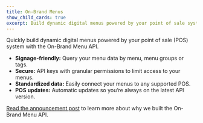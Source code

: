 ```yaml
---
title: On-Brand Menus
show_child_cards: true
excerpt: Build dynamic digital menus powered by your point of sale system.
---
```


Quickly build dynamic digital menus powered by your point of sale (POS) system with the On-Brand Menu API.

- **Signage-friendly:** Query your menu data by menu, menu groups or tags.
- **Secure:** API keys with granular permissions to limit access to your menus.
- **Standardized data:** Easily connect your menus to any supported POS.
- **POS updates:** Automatic updates so you’re always on the latest API version.

[Read the announcement post](https://www.displai.ai/blog/how-to-elevate-your-restaurant-with-on-brand-digital-menus-and-signage/) to learn more about why we built the On-Brand Menu API.
